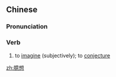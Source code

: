 ==Chinese==
{{zh-forms}}

===Pronunciation===
{{zh-pron
|m=yìxiǎng
|c=jik1 soeng2
|cat=v
}}

===Verb===
{{zh-verb}}

# to [[imagine]] (subjectively); to [[conjecture]]

[[zh:臆想]]